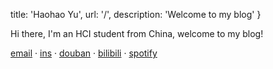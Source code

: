 
  title: 'Haohao Yu',
  url: '/',
  description: 'Welcome to my blog'
}


<!-- content starts from here -->

Hi there, I'm an HCI student from China, welcome to my blog! 

[email](mailto:haohao.yu@qq.com) · [ins](https://www.instagram.com/haohao.yu1123/)  · [douban](https://www.douban.com/people/weizhishux) · [bilibili](https://space.bilibili.com/280293477?spm_id_from=333.999.0.0) · [spotify](https://open.spotify.com/user/31ocz6om6a22baba6f4slccy4fyu?si=609b253a213f4d11)




